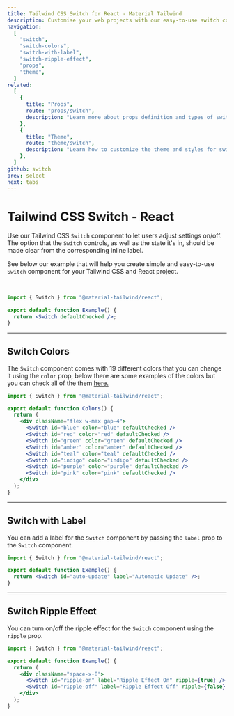 ```yaml
---
title: Tailwind CSS Switch for React - Material Tailwind
description: Customise your web projects with our easy-to-use switch component for Tailwind CSS and React using Material Design guidelines.
navigation:
  [
    "switch",
    "switch-colors",
    "switch-with-label",
    "switch-ripple-effect",
    "props",
    "theme",
  ]
related:
  [
    {
      title: "Props",
      route: "props/switch",
      description: "Learn more about props definition and types of switch component.",
    },
    {
      title: "Theme",
      route: "theme/switch",
      description: "Learn how to customize the theme and styles for switch component.",
    },
  ]
github: switch
prev: select
next: tabs
---
```


# Tailwind CSS Switch - React

Use our Tailwind CSS <Code>Switch</Code> component to let users adjust settings on/off. The option that the <Code>Switch</Code> controls, as well as the state it's in, should be made clear from the corresponding inline label.

See below our example that will help you create simple and easy-to-use <Code>Switch</Code> component for your Tailwind CSS and React project.

<br />

<ComponentDemo id="switch">
  <Switch id="switch-component" defaultChecked />
</ComponentDemo>

```jsx
import { Switch } from "@material-tailwind/react";

export default function Example() {
  return <Switch defaultChecked />;
}
```

---

## Switch Colors

The <Code>Switch</Code> component comes with 19 different colors that you can change it using the <Code>color</Code> prop, below there are some examples of the colors but you can check all of the them [here.](#props)

<ComponentDemo id="switch-colors">
  <div className="flex w-max gap-4">
    <Switch id="switch-1" color="blue" defaultChecked />
    <Switch id="switch-2" color="red" defaultChecked />
    <Switch id="switch-3" color="green" defaultChecked />
    <Switch id="switch-4" color="amber" defaultChecked />
    <Switch id="switch-5" color="teal" defaultChecked />
    <Switch id="switch-6" color="indigo" defaultChecked />
    <Switch id="switch-7" color="purple" defaultChecked />
    <Switch id="switch-8" color="pink" defaultChecked />
  </div>
</ComponentDemo>

```jsx
import { Switch } from "@material-tailwind/react";

export default function Colors() {
  return (
    <div className="flex w-max gap-4">
      <Switch id="blue" color="blue" defaultChecked />
      <Switch id="red" color="red" defaultChecked />
      <Switch id="green" color="green" defaultChecked />
      <Switch id="amber" color="amber" defaultChecked />
      <Switch id="teal" color="teal" defaultChecked />
      <Switch id="indigo" color="indigo" defaultChecked />
      <Switch id="purple" color="purple" defaultChecked />
      <Switch id="pink" color="pink" defaultChecked />
    </div>
  );
}
```

---

## Switch with Label

You can add a label for the <Code>Switch</Code> component by passing the <Code>label</Code> prop to the <Code>Switch</Code> component.

<ComponentDemo id="switch-with-label">
  <Switch id="auto-update" label="Automatic Update" />
</ComponentDemo>

```jsx
import { Switch } from "@material-tailwind/react";

export default function Example() {
  return <Switch id="auto-update" label="Automatic Update" />;
}
```

---

## Switch Ripple Effect

You can turn on/off the ripple effect for the <Code>Switch</Code> component using the <Code>ripple</Code> prop.

<ComponentDemo id="switch-ripple-effect">
  <Switch id="ripple-on" label="Ripple Effect On" />
  <Switch id="ripple-off" label="Ripple Effect Off" ripple={false} />
</ComponentDemo>

```jsx
import { Switch } from "@material-tailwind/react";

export default function Example() {
  return (
    <div className="space-x-8">
      <Switch id="ripple-on" label="Ripple Effect On" ripple={true} />
      <Switch id="ripple-off" label="Ripple Effect Off" ripple={false} />
    </div>
  );
}
```

<span id="props" className="scroll-mt-48" />
<span id="theme" className="scroll-mt-48" />
